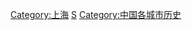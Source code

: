 {{Catnav|頁面分類|各種主題的頁面分類|依中国各省来作的分类|中国各地历史}}
{{Catnav|頁面分類|历史|各國歷史|中国历史|中国各地历史}}
{{Commonscat|History of Shanghai}}
{{Catmore}}

[[Category:上海|Category:上海]]
[[Category:中国各省历史|S]]
[[Category:中国各城市历史|Category:中国各城市历史]]